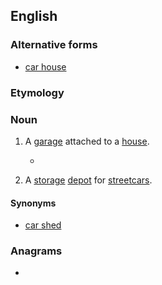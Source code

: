 {{also|car-house}}
==English==

===Alternative forms===
* [[car house]]

===Etymology===
{{compound|en|car|house}}

===Noun===
{{en-noun}}

# {{tea room sense|en|m=March|year=2020}} {{lb|en|Southern US|dated}} A [[garage]] attached to a [[house]].
#* {{quote-text|en|year=1960|author={{w|Harper Lee}}|title={{w|To Kill a Mockingbird}}| chapter=10| passage=Atticus killed the engine in the driveway and coasted to the '''carhouse'''}}
# {{lb|en|US|dated}} A [[storage]] [[depot]] for [[streetcar]]s.

====Synonyms====
* {{sense|garage}} [[car shed]]

===Anagrams===
* {{anagrams|en|a=acehorsu|housecar}}